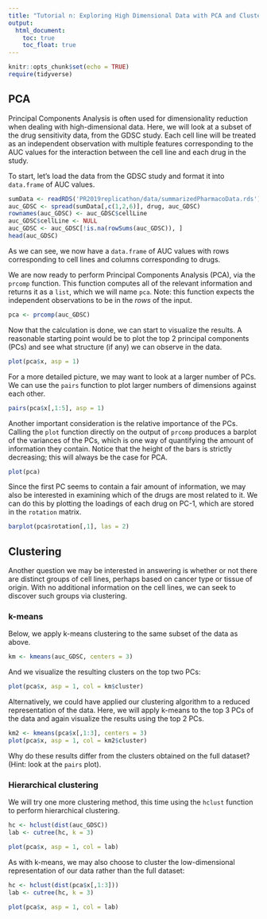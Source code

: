 ```yaml
---
title: "Tutorial n: Exploring High Dimensional Data with PCA and Clustering"
output:
  html_document:
    toc: true
    toc_float: true
---
```


```r
knitr::opts_chunk$set(echo = TRUE)
require(tidyverse)
```

## PCA

Principal Components Analysis is often used for dimensionality reduction when dealing with high-dimensional data. Here, we will look at a subset of the drug sensitivity data, from 
the GDSC study. Each cell line will be treated as an independent observation with multiple
features corresponding to the AUC values for the interaction between the cell line and 
each drug in the study.

To start, let's load the data from the GDSC study and format it into `data.frame` of AUC
values.

```r
sumData <- readRDS('PR2019replicathon/data/summarizedPharmacoData.rds')
auc_GDSC <- spread(sumData[,c(1,2,6)], drug, auc_GDSC)
rownames(auc_GDSC) <- auc_GDSC$cellLine
auc_GDSC$cellLine <- NULL
auc_GDSC <- auc_GDSC[!is.na(rowSums(auc_GDSC)), ]
head(auc_GDSC)
```

As we can see, we now have a `data.frame` of AUC values with rows corresponding to cell
lines and columns corresponding to drugs.

We are now ready to perform Principal Components Analysis (PCA), via the `prcomp` 
function. This function computes all of the relevant information and returns it as 
a `list`, which we will name `pca`. Note: this function expects the independent 
observations to be in the *rows* of the input.

```r
pca <- prcomp(auc_GDSC)
```


Now that the calculation is done, we can start to visualize the results. A reasonable
starting point would be to plot the top 2 principal components (PCs) and see what
structure (if any) we can observe in the data.

```r
plot(pca$x, asp = 1)
```

For a more detailed picture, we may want to look at a larger number of PCs. We can
use the `pairs` function to plot larger numbers of dimensions against each other.

```r
pairs(pca$x[,1:5], asp = 1)
```



Another important consideration is the relative importance of the PCs. Calling the
`plot` function directly on the output of `prcomp` produces a barplot of the variances
of the PCs, which is one way of quantifying the amount of information they contain. 
Notice that the height of the bars is strictly decreasing; this will always be the case
for PCA.

```r
plot(pca)
```


Since the first PC seems to contain a fair amount of information, we may also be 
interested in examining which of the drugs are most related to it. We can do this
by plotting the loadings of each drug on PC-1, which are stored in the `rotation`
matrix.

```r
barplot(pca$rotation[,1], las = 2)
```



## Clustering

Another question we may be interested in answering is whether or not there are distinct
groups of cell lines, perhaps based on cancer type or tissue of origin. With no 
additional information on the cell lines, we can seek to discover such groups via
clustering.

### k-means

Below, we apply k-means clustering to the same subset of the data as above.

```r
km <- kmeans(auc_GDSC, centers = 3)
```

And we visualize the resulting clusters on the top two PCs:
```r
plot(pca$x, asp = 1, col = km$cluster)
```

Alternatively, we could have applied our clustering algorithm to a reduced 
representation of the data. Here, we will apply k-means to the top 3 PCs of the
data and again visualize the results using the top 2 PCs.

```r
km2 <- kmeans(pca$x[,1:3], centers = 3)
plot(pca$x, asp = 1, col = km2$cluster)
```

Why do these results differ from the clusters obtained on the full dataset?
(Hint: look at the `pairs` plot).


### Hierarchical clustering

We will try one more clustering method, this time using the `hclust` function to
perform hierarchical clustering.

```r
hc <- hclust(dist(auc_GDSC))
lab <- cutree(hc, k = 3)

plot(pca$x, asp = 1, col = lab)
```


As with k-means, we may also choose to cluster the low-dimensional representation
of our data rather than the full dataset:

```r
hc <- hclust(dist(pca$x[,1:3]))
lab <- cutree(hc, k = 3)

plot(pca$x, asp = 1, col = lab)
```



